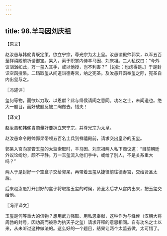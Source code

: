 ```yaml
---
---
---
```

title: 98.羊马因刘庆祖
---



【原文】

赵汝愚与韩侂胄既定策，欲立宁宗，尊光宗为太上皇。汝愚谕殿帅郭杲，以军五百至祥禧殿前祈请御宝。杲入，索于职掌内侍羊马因、刘庆祖。二人私议曰：“今外议汹汹如此，万一玺入其手，或以他授，岂不利害？”［边批：也虑得是。］于是封识空函授杲。二珰取玺从间道诣德寿宫，纳之宪圣。及汝愚开函奉玺之际，宪圣自内出玺与之。

〖冯述评〗

玺何等物，而欲以力取、以恩献？此与绛侯请间之意同。功名之士，未闻道也。绝大一题目，而好破题反被二阉做去。惜夫！

【译文】

赵汝愚和韩侂胄商量好要拥立宋宁宗，并尊光宗为太皇。

赵汝愚命令殿帅郭杲带领五百名士兵到祥禧殿前，请求交出皇帝的玉玺。

郭杲入宫向掌管玉玺的太监索取时，羊马因、刘庆祖两人私下商议道：“目前朝廷外议论纷纷，颇不平静。万一玉玺流入他们手中，或给了别人，不是关系重大吗？”

两人于是封好一个空盒子交给郭杲，再带着玉玺从捷径前往德寿宫，交给贤圣太后。

后来赵汝愚打开封好的盒子将取接玉玺的时候，贤圣太后才从宫内出来，把玉玺交给他。

〖冯评译文〗

玉玺是何等重大的信物？想用武力强取、用私恩奉献，这种作为与绛侯（汉朝大将周勃的封号，因功高而被称为执天子之玺）请求开释的意思相同。自有功名之士以来，从未听过这种做法的。这么好的一个题目，结果让两个太监去做，太可惜了。